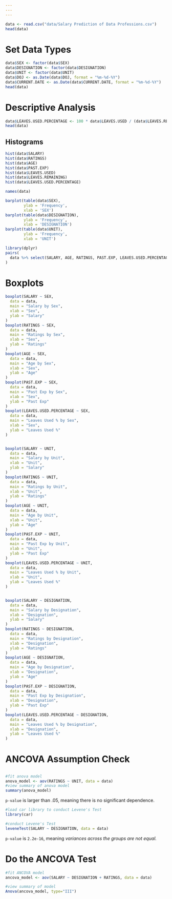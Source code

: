 ```yaml
---
---
---
```


```r
data <- read.csv("data/Salary Prediction of Data Professions.csv")
head(data)
```

# Set Data Types

```r
data$SEX <- factor(data$SEX)
data$DESIGNATION <- factor(data$DESIGNATION)
data$UNIT <- factor(data$UNIT)
data$DOJ <- as.Date(data$DOJ, format = "%m-%d-%Y")
data$CURRENT.DATE <- as.Date(data$CURRENT.DATE, format = "%m-%d-%Y")
head(data)
```

# Descriptive Analysis

```r
data$LEAVES.USED.PERCENTAGE <- 100 * data$LEAVES.USED / (data$LEAVES.REMAINING + data$LEAVES.USED)
head(data)
```

## Histograms

```r
hist(data$SALARY)
hist(data$RATINGS)
hist(data$AGE)
hist(data$PAST.EXP)
hist(data$LEAVES.USED)
hist(data$LEAVES.REMAINING)
hist(data$LEAVES.USED.PERCENTAGE)
```

```r
names(data)
```

```r
barplot(table(data$SEX),
        ylab = 'Frequency',
        xlab = 'SEX')
barplot(table(data$DESIGNATION),
        ylab = 'Frequency',
        xlab = 'DESIGNATION')
barplot(table(data$UNIT),
        ylab = 'Frequency',
        xlab = 'UNIT')
```

```r
library(dplyr)
pairs(
  data %>% select(SALARY, AGE, RATINGS, PAST.EXP, LEAVES.USED.PERCENTAGE)
)
```

# Boxplots

```r
boxplot(SALARY ~ SEX,
  data = data,
  main = "Salary by Sex",
  xlab = "Sex",
  ylab = "Salary"
)
boxplot(RATINGS ~ SEX,
  data = data,
  main = "Ratings by Sex",
  xlab = "Sex",
  ylab = "Ratings"
)
boxplot(AGE ~ SEX,
  data = data,
  main = "Age by Sex",
  xlab = "Sex",
  ylab = "Age"
)
boxplot(PAST.EXP ~ SEX,
  data = data,
  main = "Past Exp by Sex",
  xlab = "Sex",
  ylab = "Past Exp"
)
boxplot(LEAVES.USED.PERCENTAGE ~ SEX,
  data = data,
  main = "Leaves Used % by Sex",
  xlab = "Sex",
  ylab = "Leaves Used %"
)


boxplot(SALARY ~ UNIT,
  data = data,
  main = "Salary by Unit",
  xlab = "Unit",
  ylab = "Salary"
)
boxplot(RATINGS ~ UNIT,
  data = data,
  main = "Ratings by Unit",
  xlab = "Unit",
  ylab = "Ratings"
)
boxplot(AGE ~ UNIT,
  data = data,
  main = "Age by Unit",
  xlab = "Unit",
  ylab = "Age"
)
boxplot(PAST.EXP ~ UNIT,
  data = data,
  main = "Past Exp by Unit",
  xlab = "Unit",
  ylab = "Past Exp"
)
boxplot(LEAVES.USED.PERCENTAGE ~ UNIT,
  data = data,
  main = "Leaves Used % by Unit",
  xlab = "Unit",
  ylab = "Leaves Used %"
)


boxplot(SALARY ~ DESIGNATION,
  data = data,
  main = "Salary by Designation",
  xlab = "Designation",
  ylab = "Salary"
)
boxplot(RATINGS ~ DESIGNATION,
  data = data,
  main = "Ratings by Designation",
  xlab = "Designation",
  ylab = "Ratings"
)
boxplot(AGE ~ DESIGNATION,
  data = data,
  main = "Age by Designation",
  xlab = "Designation",
  ylab = "Age"
)
boxplot(PAST.EXP ~ DESIGNATION,
  data = data,
  main = "Past Exp by Designation",
  xlab = "Designation",
  ylab = "Past Exp"
)
boxplot(LEAVES.USED.PERCENTAGE ~ DESIGNATION,
  data = data,
  main = "Leaves Used % by Designation",
  xlab = "Designation",
  ylab = "Leaves Used %"
)
```

# ANCOVA Assumption Check

## 

```r
#fit anova model
anova_model <- aov(RATINGS ~ UNIT, data = data)
#view summary of anova model
summary(anova_model)
```

`p-value` is larger than .05, meaning there is no significant dependence.

```r
#load car library to conduct Levene's Test
library(car)

#conduct Levene's Test
leveneTest(SALARY ~ DESIGNATION, data = data)
```

`p-value` is `2.2e-16`, meaning *variances across the groups are not equal.*

# Do the ANCOVA Test

```r

#fit ANCOVA model
ancova_model <- aov(SALARY ~ DESIGNATION + RATINGS, data = data)

#view summary of model
Anova(ancova_model, type="III")
```
